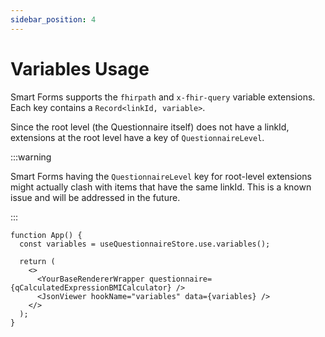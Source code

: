 ```yaml
---
sidebar_position: 4
---
```


# Variables Usage

Smart Forms supports the `fhirpath` and `x-fhir-query` variable extensions. Each key contains a `Record<linkId, variable>`.

Since the root level (the Questionnaire itself) does not have a linkId, extensions at the root level have a key of `QuestionnaireLevel`.

:::warning

Smart Forms having the `QuestionnaireLevel` key for root-level extensions might actually clash with items that have the same linkId. This is a known issue and will be addressed in the future.

:::

```tsx live
function App() {
  const variables = useQuestionnaireStore.use.variables();

  return (
    <>
      <YourBaseRendererWrapper questionnaire={qCalculatedExpressionBMICalculator} />
      <JsonViewer hookName="variables" data={variables} />
    </>
  );
}
```
